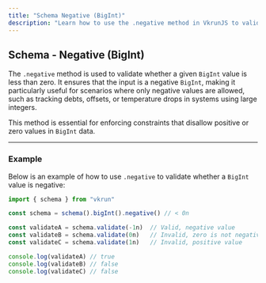 ```yaml
---
title: "Schema Negative (BigInt)"
description: "Learn how to use the .negative method in VkrunJS to validate that BigInt inputs are negative values."
---
```


## Schema - Negative (BigInt)

The `.negative` method is used to validate whether a given `BigInt` value is less than zero. It ensures that the input is a negative `BigInt`, making it particularly useful for scenarios where only negative values are allowed, such as tracking debts, offsets, or temperature drops in systems using large integers.

This method is essential for enforcing constraints that disallow positive or zero values in `BigInt` data.

---

### Example

Below is an example of how to use `.negative` to validate whether a `BigInt` value is negative:

```ts
import { schema } from "vkrun"

const schema = schema().bigInt().negative() // < 0n

const validateA = schema.validate(-1n)  // Valid, negative value
const validateB = schema.validate(0n)   // Invalid, zero is not negative
const validateC = schema.validate(1n)   // Invalid, positive value

console.log(validateA) // true
console.log(validateB) // false
console.log(validateC) // false
```